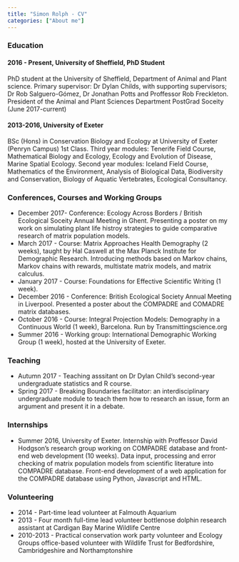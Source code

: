 ```yaml
---
title: "Simon Rolph - CV"
categories: ["About me"]
---
```


### Education

#### 2016 - Present, University of Sheffield, PhD Student
PhD student at the University of Sheffield, Department of Animal and Plant science. Primary supervisor: Dr Dylan Childs, with supporting supervisors; Dr Rob Salguero-Gómez, Dr Jonathan Potts and Proffessor Rob Freckleton. President of the Animal and Plant Sciences Department PostGrad Soceity (June 2017-current)

#### 2013-2016, University of Exeter
BSc (Hons) in Conservation Biology and Ecology at University of Exeter (Penryn Campus) 1st Class. Third year modules: Tenerife Field Course, Mathematical Biology and Ecology, Ecology and Evolution of Disease, Marine Spatial Ecology. Second year modules: Iceland Field Course, Mathematics of the Environment, Analysis of Biological Data, Biodiversity and Conservation, Biology of Aquatic Vertebrates, Ecological Consultancy.

### Conferences, Courses and Working Groups
 * December 2017- Conference: Ecology Across Borders / British Ecological Soceity Annual Meeting in Ghent. Presenting a poster on my work on simulating plant life histroy strategies to guide comparative research of matrix population models.
 * March 2017 - Course: Matrix Approaches Health Demography (2 weeks), taught by Hal Caswell at the Max Planck Institute for Demographic Research. Introducing methods based on Markov chains, Markov chains with rewards, multistate matrix models, and matrix calculus.
 * January 2017 - Course: Foundations for Effective Scientific Writing (1 week).
 * December 2016 - Conference: British Ecological Society Annual Meeting in Liverpool. Presented a poster about the COMPADRE and COMADRE matrix databases.
 * October 2016 - Course: Integral Projection Models: Demography in a Continuous World (1 week), Barcelona. Run by Transmittingscience.org
 * Summer 2016 - Working group: International Demographic Working Group (1 week), hosted at the University of Exeter.


### Teaching
 * Autumn 2017 - Teaching asssitant on Dr Dylan Child's second-year undergraduate statistics and R course.
 * Spring 2017 - Breaking Boundaries facilitator: an interdisciplinary undergraduate module to teach them how to research an issue, form an argument and present it in a debate.


### Internships
 * Summer 2016, University of Exeter. Internship with Proffessor David Hodgson’s research group working on COMPADRE database and front-end web development (10 weeks). Data input, processing and error checking of matrix population models from scientific literature into COMPADRE database. Front-end development of a web application for the COMPADRE database using Python, Javascript and HTML.


### Volunteering
 * 2014 - Part-time lead volunteer at Falmouth Aquarium
 * 2013 - Four month full-time lead volunteer bottlenose dolphin research assistant at Cardigan Bay Marine Wildlife Centre
 * 2010-2013 - Practical conservation work party volunteer and Ecology Groups office-based volunteer with Wildlife Trust for Bedfordshire, Cambridgeshire and Northamptonshire


